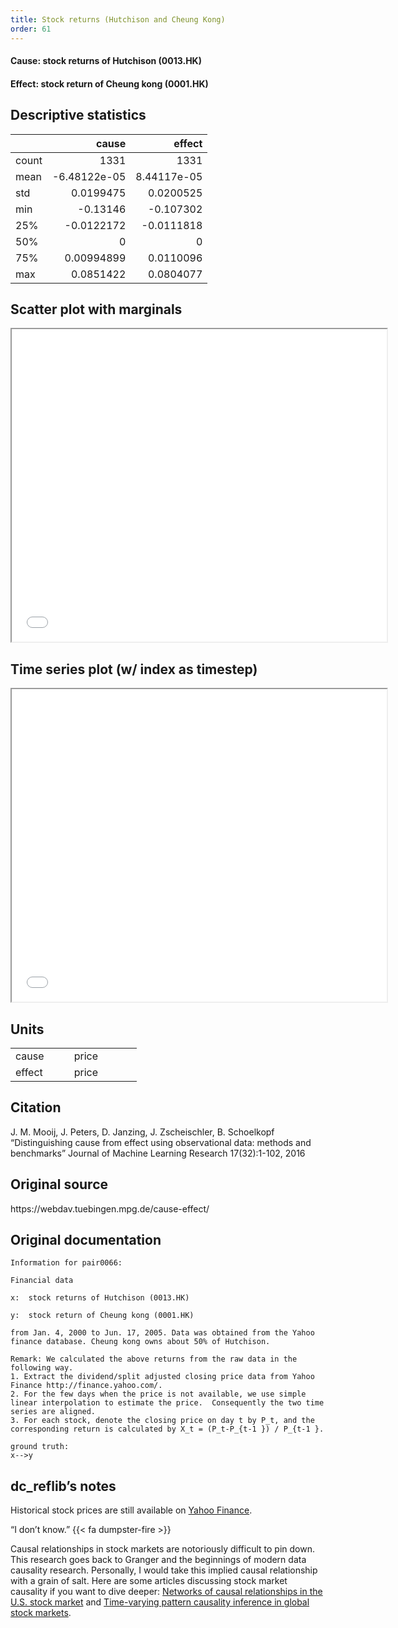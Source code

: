 ```yaml
---
title: Stock returns (Hutchison and Cheung Kong)
order: 61
---
```


#### **Cause**: stock returns of Hutchison (0013.HK)
#### **Effect**: stock return of Cheung kong (0001.HK)

## Descriptive statistics
|       |          cause |         effect |
|:------|---------------:|---------------:|
| count | 1331           | 1331           |
| mean  |   -6.48122e-05 |    8.44117e-05 |
| std   |    0.0199475   |    0.0200525   |
| min   |   -0.13146     |   -0.107302    |
| 25%   |   -0.0122172   |   -0.0111818   |
| 50%   |    0           |    0           |
| 75%   |    0.00994899  |    0.0110096   |
| max   |    0.0851422   |    0.0804077   |

## Scatter plot with marginals

```{=html}
<iframe width=600 height=500 src="plots/scatter_0066.html"></iframe>
```

## Time series plot (w/ index as timestep)

```{=html}
<iframe width=600 height=500 src="plots/series_0066.html"></iframe>
```

## Units
+----------+-----------------+
| cause    | price           |
+----------+-----------------+
| effect   | price           |
+----------+-----------------+


## Citation
J. M. Mooij, J. Peters, D. Janzing, J. Zscheischler, B. Schoelkopf
"Distinguishing cause from effect using observational data: methods and benchmarks"
Journal of Machine Learning Research 17(32):1-102, 2016

## Original source
https://webdav.tuebingen.mpg.de/cause-effect/

## Original documentation
```
Information for pair0066:

Financial data

x:	stock returns of Hutchison (0013.HK)

y:	stock return of Cheung kong (0001.HK)

from Jan. 4, 2000 to Jun. 17, 2005. Data was obtained from the Yahoo finance database. Cheung kong owns about 50% of Hutchison.

Remark: We calculated the above returns from the raw data in the following way.
1. Extract the dividend/split adjusted closing price data from Yahoo Finance http://finance.yahoo.com/.
2. For the few days when the price is not available, we use simple linear interpolation to estimate the price.  Consequently the two time series are aligned.
3. For each stock, denote the closing price on day t by P_t, and the corresponding return is calculated by X_t = (P_t-P_{t-1 }) / P_{t-1 }.

ground truth:
x-->y

```

## dc_reflib's notes
Historical stock prices are still available on [Yahoo Finance](https://finance.yahoo.com/quote/HSBC?p=HSBC&.tsrc=fin-srch).

::: {.callout-note title="Operational Causality"}
"I don't know." {{< fa dumpster-fire >}} 

Causal relationships in stock markets are notoriously difficult to pin down. This research goes back to Granger and the beginnings of modern data causality research. Personally, I would take this implied causal relationship with a grain of salt. Here are some articles discussing stock market causality if you want to dive deeper: [Networks of causal relationships in the U.S. stock market](https://www.degruyter.com/document/doi/10.1515/demo-2022-0110/html?lang=en) and [Time-varying pattern causality inference in global stock markets](https://www.sciencedirect.com/science/article/abs/pii/S1057521921001423).
:::